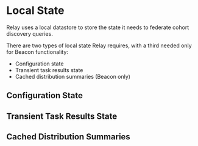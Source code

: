 # Local State

Relay uses a local datastore to store the state it needs to federate cohort discovery queries.

There are two types of local state Relay requires, with a third needed only for Beacon functionality:

- Configuration state
- Transient task results state
- Cached distribution summaries (Beacon only)

## Configuration State

## Transient Task Results State

## Cached Distribution Summaries
